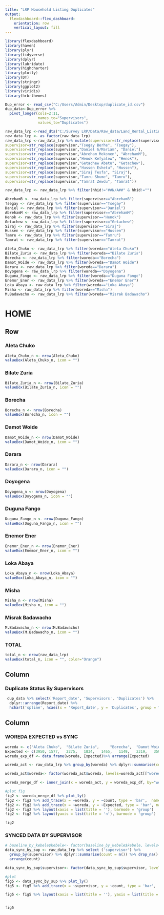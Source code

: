 ```yaml
---
title: "LRP Household Listing Duplicates"
output: 
  flexdashboard::flex_dashboard:
    orientation: row
    vertical_layout: fill
---
```


```r
library(flexdashboard)
library(haven)
library(plyr)
library(tidyverse)
library(dplyr)
library(lubridate)
library(highcharter)
library(plotly)
library(DT)
library(stringr)
library(ggplot2)
library(viridis)
library(hrbrthemes)
```

```r
Dup_error <- read_csv("C:/Users/Admin/Desktop/duplicate_id.csv")
dup_data<-Dup_error %>% 
  pivot_longer(cols=2:11, 
               names_to="Supervisors",
               values_to="Duplicates")

raw_data_lrp <-read_dta("C:/Survey LRP/Data/Raw_data/Land_Rental_Listing_Survey/Land_Rental_Listing_Survey.dta")
raw_data_lrp <- as_factor(raw_data_lrp)
raw_data_lrp <-raw_data_lrp %>% mutate(supervisor=str_replace(supervisor,"Abreham Biru", "AbrehamB"), 
supervisor=str_replace(supervisor,"Tsegay Berhe", "Tsegay"),
supervisor=str_replace(supervisor,"Daniel G/Mariam", "Daniel"),
supervisor=str_replace(supervisor,"Abreham Mekonen", "AbrehamM"),
supervisor=str_replace(supervisor,"Henok Kefyalew", "Henok"),
supervisor=str_replace(supervisor,"Getachew Abetu", "Getachew"),
supervisor=str_replace(supervisor,"Hussen Eshetu", "Hussen"),
supervisor=str_replace(supervisor,"Siraj Tesfa", "Siraj"),
supervisor=str_replace(supervisor,"Tamru Shume", "Tamru"),
supervisor=str_replace(supervisor,"Tamrat Zewdu", "Tamrat"))

raw_data_lrp <- raw_data_lrp %>% filter(hhid!="##N/A##" & hhid!="")
```

```r
AbrehamB <- raw_data_lrp %>% filter(supervisor=="AbrehamB")
Tsegay <- raw_data_lrp %>% filter(supervisor=="Tsegay")
Daniel <- raw_data_lrp %>% filter(supervisor=="Daniel")
AbrehamM <- raw_data_lrp %>% filter(supervisor=="AbrehamM")
Henok <- raw_data_lrp %>% filter(supervisor=="Henok")
Getachew <- raw_data_lrp %>% filter(supervisor=="Getachew")
Siraj <- raw_data_lrp %>% filter(supervisor=="Siraj")
Hussen <- raw_data_lrp %>% filter(supervisor=="Hussen")
Tamru <- raw_data_lrp %>% filter(supervisor=="Tamru")
Tamrat <- raw_data_lrp %>% filter(supervisor=="Tamrat")
```

```r
Aleta_Chuko <- raw_data_lrp %>% filter(woreda=="Aleta Chuko")
Bilate_Zuria <- raw_data_lrp %>% filter(woreda=="Bilate Zuria")
Borecha <- raw_data_lrp %>% filter(woreda=="Borecha")
Damot_Woide <- raw_data_lrp %>% filter(woreda=="Damot Woide")
Darara <- raw_data_lrp %>% filter(woreda=="Darara")
Doyogena <- raw_data_lrp %>% filter(woreda=="Doyogena")
Duguna_Fango <- raw_data_lrp %>% filter(woreda=="Duguna Fango")
Enemor_Ener <- raw_data_lrp %>% filter(woreda=="Enemor Ener")
Loka_Abaya <- raw_data_lrp %>% filter(woreda=="Loka Abaya")
Misha <- raw_data_lrp %>% filter(woreda=="Misha")
M.Badawacho <- raw_data_lrp %>% filter(woreda=="Misrak Badawacho")

```

HOME
=====================================

Row
-----------------------------------------------------------------------

### Aleta Chuko

```r
Aleta_Chuko_n <- nrow(Aleta_Chuko)
valueBox(Aleta_Chuko_n, icon = "")
```

### Bilate Zuria

```r
Bilate_Zuria_n <- nrow(Bilate_Zuria)
valueBox(Bilate_Zuria_n, icon = "")
```

### Borecha

```r
Borecha_n <- nrow(Borecha)
valueBox(Borecha_n, icon = "")

```

### Damot Woide

```r
Damot_Woide_n <- nrow(Damot_Woide)
valueBox(Damot_Woide_n, icon = "")

```

### Darara

```r
Darara_n <- nrow(Darara)
valueBox(Darara_n, icon = "")

```

### Doyogena

```r
Doyogena_n <- nrow(Doyogena)
valueBox(Doyogena_n, icon = "")

```

### Duguna Fango 

```r
Duguna_Fango_n <- nrow(Duguna_Fango)
valueBox(Duguna_Fango_n, icon = "")
```


### Enemor Ener 

```r
Enemor_Ener_n <- nrow(Enemor_Ener)
valueBox(Enemor_Ener_n, icon = "")
```

### Loka Abaya

```r
Loka_Abaya_n <- nrow(Loka_Abaya)
valueBox(Loka_Abaya_n, icon = "")
```

### Misha

```r
Misha_n <- nrow(Misha)
valueBox(Misha_n, icon = "")
```

### Misrak Badawacho

```r
M.Badawacho_n <- nrow(M.Badawacho)
valueBox(M.Badawacho_n, icon = "")
```

### TOTAL

```r
total_n <- nrow(raw_data_lrp)
valueBox(total_n, icon = "", color="Orange")
```

Column {data-width=650}
-----------------------------------------------------------------------

### Duplicate Status By Supervisors

```r
 dup_data %>% select('Report_date', 'Supervisors', 'Duplicates') %>% 
  dplyr::arrange(Report_date) %>% 
  hchart('spline', hcaes(x = 'Report_date', y = 'Duplicates', group = "Supervisors"))

```

Column {data-width=350}
-----------------------------------------------------------------------

###  WOREDA EXPECTED vs SYNC

```r
woreda <- c("Aleta Chuko", 	"Bilate Zuria", 	"Borecha", 	"Damot Woide", 	"Darara", 	"Doyogena", 	"Duguna Fango", 	"Enemor Ener", 	"Loka Abaya", 	"Misha", 	"Misrak Badawacho")
Expected <- c(3950,	1577,	2275,	1834,	1465,	1149,	2319,	3595,	3091,	1552,	2183)
woreda_exp_df <- data.frame(woreda, Expected)%>% arrange(Expected)

woreda_act <- raw_data_lrp %>% group_by(woreda) %>% dplyr::summarise(count = n()) %>% arrange(count)

woreda_act$woreda<- factor(woreda_act$woreda, levels=woreda_act[["woreda"]])

woreda_merge_df <- inner_join(x = woreda_act, y = woreda_exp_df, by="woreda")

#plot fig
fig2 <- woreda_merge_df %>% plot_ly()
fig2 <- fig2 %>% add_trace(x = ~woreda, y = ~count, type = 'bar',  name = 'Actual synced', marker = list(color = '#FFBF00'))
fig2 <- fig2 %>% add_trace(x = ~woreda, y = ~Expected, type = 'bar', name = 'Expected data', marker = list(color = '#2B3A55'))
fig2 <- fig2 %>% layout(xaxis = list(title = ''), barmode = 'group')          
fig2 <- fig2 %>% layout(yaxis = list(title = 'n'), barmode = 'group')

fig2
```

### SYNCED DATA BY SUPERVISOR

```r
# baseline_by_kebele$kebele<- factor(baseline_by_kebele$kebele, levels=baseline_by_kebele[["kebele"]])
data_sync_by_sup <- raw_data_lrp %>% select ('supervisor') %>% 
  group_by(supervisor) %>% dplyr::summarise(count = n()) %>% drop_na() %>%
  arrange(count)

data_sync_by_sup$supervisor<- factor(data_sync_by_sup$supervisor, levels=data_sync_by_sup[["supervisor"]])

#plot
fig5 <- data_sync_by_sup %>% plot_ly()
fig5 <- fig5 %>% add_trace(x = ~supervisor, y = ~count, type = 'bar',  name = 'Synced data', marker = list(color = '#2B3A55'))

fig5 <- fig5 %>% layout(xaxis = list(title = ''), yaxis = list(title = 'n'), barmode = 'coloumn')          


fig5
```

